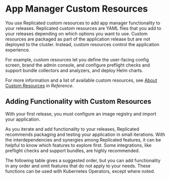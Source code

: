 
# App Manager Custom Resources

You use Replicated custom resources to add app manager functionality to your releases. Replicated custom resources are YAML files that you add to your releases depending on which options you want to use. Custom resources are packaged as part of the application release but are not deployed to the cluster. Instead, custom resources control the application experience.

For example, custom resources let you define the user-facing config screen, brand the admin console, and configure preflight checks and support bundle collectors and analyzers, and deploy Helm charts.

For more information and a list of available custom resources, see [About Custom Resources](/reference/custom-resource-about) in _Reference_.

## Adding Functionality with Custom Resources

With your first release, you must configure an image registry and import your application.

As you iterate and add functionality to your releases, Replicated recommends packaging and testing your application in small iterations. With the interdependencies and synergies among Replicated features, it can be helpful to know which features to explore first. Some integrations, like preflight checks and support bundles, are highly recommended.

The following table gives a suggested order, but you can add functionality in any order and omit features that do not apply to your needs. These functions can be used with Kubernetes Operators, except where noted.

<CustomResourcesFunctionality/>
